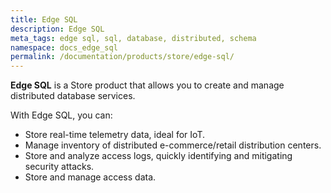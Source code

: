 ```yaml
---
title: Edge SQL
description: Edge SQL
meta_tags: edge sql, sql, database, distributed, schema
namespace: docs_edge_sql
permalink: /documentation/products/store/edge-sql/
---
```


**Edge SQL** is a Store product that allows you to create and manage distributed database services.

With Edge SQL, you can:

- Store real-time telemetry data, ideal for IoT.
- Manage inventory of distributed e-commerce/retail distribution centers.
- Store and analyze access logs, quickly identifying and mitigating security attacks.
- Store and manage access data.

